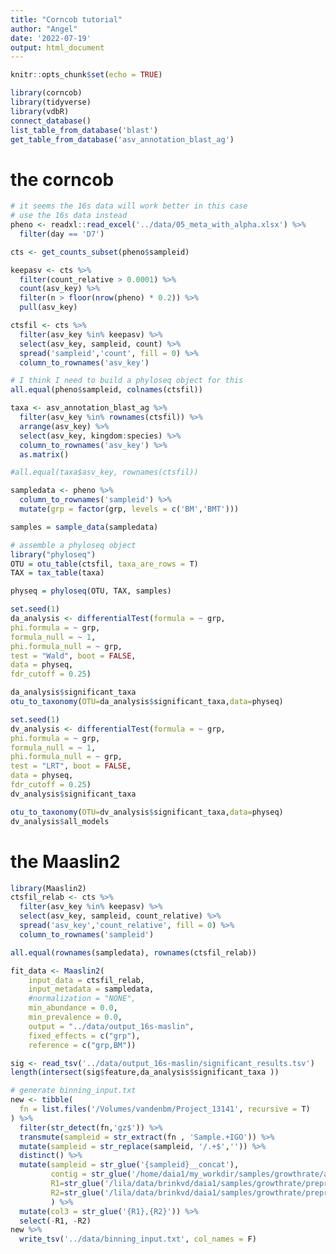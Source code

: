 ```yaml
---
title: "Corncob tutorial"
author: "Angel"
date: '2022-07-19'
output: html_document
---
```


```r
knitr::opts_chunk$set(echo = TRUE)
```

```r
library(corncob)
library(tidyverse)
library(vdbR)
connect_database()
list_table_from_database('blast')
get_table_from_database('asv_annotation_blast_ag')
```

# the corncob 

```r
# it seems the 16s data will work better in this case
# use the 16s data instead
pheno <- readxl::read_excel('../data/05_meta_with_alpha.xlsx') %>% 
  filter(day == 'D7')

cts <- get_counts_subset(pheno$sampleid)

keepasv <- cts %>% 
  filter(count_relative > 0.0001) %>% 
  count(asv_key) %>% 
  filter(n > floor(nrow(pheno) * 0.2)) %>% 
  pull(asv_key)

ctsfil <- cts %>% 
  filter(asv_key %in% keepasv) %>% 
  select(asv_key, sampleid, count) %>% 
  spread('sampleid','count', fill = 0) %>% 
  column_to_rownames('asv_key')

# I think I need to build a phyloseq object for this
all.equal(pheno$sampleid, colnames(ctsfil))

taxa <- asv_annotation_blast_ag %>% 
  filter(asv_key %in% rownames(ctsfil)) %>% 
  arrange(asv_key) %>% 
  select(asv_key, kingdom:species) %>% 
  column_to_rownames('asv_key') %>% 
  as.matrix()

#all.equal(taxa$asv_key, rownames(ctsfil))

sampledata <- pheno %>% 
  column_to_rownames('sampleid') %>% 
  mutate(grp = factor(grp, levels = c('BM','BMT')))

samples = sample_data(sampledata)

# assemble a phyloseq object
library("phyloseq")
OTU = otu_table(ctsfil, taxa_are_rows = T)
TAX = tax_table(taxa)

physeq = phyloseq(OTU, TAX, samples)

```


```r
set.seed(1)
da_analysis <- differentialTest(formula = ~ grp,
phi.formula = ~ grp,
formula_null = ~ 1,
phi.formula_null = ~ grp,
test = "Wald", boot = FALSE,
data = physeq,
fdr_cutoff = 0.25)

da_analysis$significant_taxa
otu_to_taxonomy(OTU=da_analysis$significant_taxa,data=physeq)
```

```r
set.seed(1)
dv_analysis <- differentialTest(formula = ~ grp,
phi.formula = ~ grp,
formula_null = ~ 1,
phi.formula_null = ~ grp,
test = "LRT", boot = FALSE,
data = physeq,
fdr_cutoff = 0.25)
dv_analysis$significant_taxa

otu_to_taxonomy(OTU=dv_analysis$significant_taxa,data=physeq)
dv_analysis$all_models
```

# the Maaslin2

```r
library(Maaslin2)
ctsfil_relab <- cts %>% 
  filter(asv_key %in% keepasv) %>% 
  select(asv_key, sampleid, count_relative) %>% 
  spread('asv_key','count_relative', fill = 0) %>% 
  column_to_rownames('sampleid')

all.equal(rownames(sampledata), rownames(ctsfil_relab))

fit_data <- Maaslin2(
    input_data = ctsfil_relab, 
    input_metadata = sampledata, 
    #normalization = "NONE",
    min_abundance = 0.0,
    min_prevalence = 0.0,
    output = "../data/output_16s-maslin", 
    fixed_effects = c("grp"),
    reference = c("grp,BM"))

sig <- read_tsv('../data/output_16s-maslin/significant_results.tsv')
length(intersect(sig$feature,da_analysis$significant_taxa ))
```

```r
# generate binning_input.txt
new <- tibble(
  fn = list.files('/Volumes/vandenbm/Project_13141', recursive = T)
) %>% 
  filter(str_detect(fn,'gz$')) %>% 
  transmute(sampleid = str_extract(fn , 'Sample.+IGO')) %>% 
  mutate(sampleid = str_replace(sampleid, '/.+$','')) %>% 
  distinct() %>% 
  mutate(sampleid = str_glue('{sampleid}__concat'),
         contig = str_glue('/home/daia1/my_workdir/samples/growthrate/assembly/02_assembly/02_metaspades/{sampleid}/contigs_trim.fasta'),
         R1=str_glue('/lila/data/brinkvd/daia1/samples/growthrate/preprocessing/01_processing/05_sync/{sampleid}_1.fq.gz'),
         R2=str_glue('/lila/data/brinkvd/daia1/samples/growthrate/preprocessing/01_processing/05_sync/{sampleid}_2.fq.gz')
         ) %>% 
  mutate(col3 = str_glue('{R1},{R2}')) %>% 
  select(-R1, -R2)
new %>% 
  write_tsv('../data/binning_input.txt', col_names = F)
```

